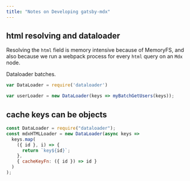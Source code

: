 ```yaml
---
title: "Notes on Developing gatsby-mdx"
---
```


## html resolving and dataloader

Resolving the `html` field is memory intensive because of MemoryFS,
and also because we run a webpack process for every `html` query on an
`Mdx` node.

Dataloader batches.

```js
var DataLoader = require('dataloader')

var userLoader = new DataLoader(keys => myBatchGetUsers(keys));
```

## cache keys can be objects

```js
const DataLoader = require("dataloader");
const mdxHTMLLoader = new DataLoader(async keys =>
  keys.map(
    ({ id }, i) => {
      return `key${id}`;
    },
    { cacheKeyFn: ({ id }) => id }
  )
);
```
